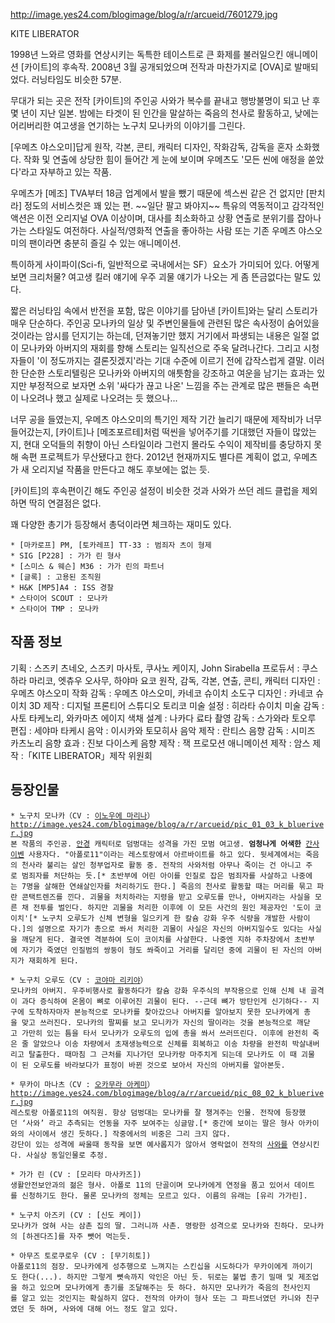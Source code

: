 http://image.yes24.com/blogimage/blog/a/r/arcueid/7601279.jpg

KITE LIBERATOR

1998년 느와르 영화를 연상시키는 독특한 테이스트로 큰 화제를 불러일으킨 애니메이션 [카이트]의 후속작. 2008년 3월 공개되었으며 전작과 마찬가지로 [OVA]로 발매되었다. 러닝타임도 비슷한 57분.

무대가 되는 곳은 전작 [카이트]의 주인공 사와가 복수를 끝내고 행방불명이 되고 난 후 몇 년이 지난 일본. 밤에는 타겟이 된 인간을 말살하는 죽음의 천사로 활동하고, 낮에는 어리버리한 여고생을 연기하는 노구치 모나카의 이야기를 그린다. 

[우메츠 야스오미]답게 원작, 각본, 콘티, 캐릭터 디자인, 작화감독, 감독을 혼자 소화했다. 작화 및 연출에 상당한 힘이 들어간 게 눈에 보이며 우메츠도 '모든 씬에 애정을 쏟았다'라고 자부하고 있는 작품.

우메츠가 [메조] TVA부터 18금 업계에서 발을 뺐기 때문에 섹스씬 같은 건 없지만 [판치라] 정도의 서비스컷은 꽤 있는 편. ~~일단 팔고 봐야지~~ 특유의 역동적이고 감각적인 액션은 이전 오리지널 OVA 이상이며, 대사를 최소화하고 상황 연출로 분위기를 잡아나가는 스타일도 여전하다. 사실적/영화적 연출을 좋아하는 사람 또는 기존 우메츠 야스오미의 팬이라면 충분히 즐길 수 있는 애니메이션.

특이하게 사이파이(Sci-fi, 일반적으로 국내에서는 SF）요소가 가미되어 있다. 어떻게 보면 크리처물? 여고생 킬러 얘기에 우주 괴물 얘기가 나오는 게 좀 뜬금없다는 말도 있다.

짧은 러닝타임 속에서 반전을 포함, 많은 이야기를 담아낸 [카이트]와는 달리 스토리가 매우 단순하다. 주인공 모나카의 일상 및 주변인물들에 관련된 많은 속사정이 숨어있을 것이라는 암시를 던지기는 하는데, 던져놓기만 했지 거기에서 파생되는 내용은 일절 없이 모나카와 아버지의 재회를 향해 스토리는 일직선으로 주욱 달려나간다. 그리고 시청자들이 '이 정도까지는 결론짓겠지'라는 기대 수준에 이르기 전에 갑작스럽게 결말. 이러한 단순한 스토리텔링은 모나카와 아버지의 애틋함을 강조하고 여운을 남기는 효과는 있지만 부정적으로 보자면 소위 '싸다가 끊고 나온' 느낌을 주는 관계로 많은 팬들은 속편이 나오려나 했고 실제로 나오려는 듯 했으나...

너무 공을 들였는지, 우메츠 야스오미의 특기인 제작 기간 늘리기 때문에 제작비가 너무 들어갔는지, [카이트]나 [메조포르테]처럼 떡씬을 넣어주기를 기대했던 자들이 많았는지, 현대 오덕들의 취향이 아닌 스타일이라 그런지 몰라도 수익이 제작비를 충당하지 못해 속편 프로젝트가 무산됐다고 한다. 2012년 현재까지도 별다른 계획이 없고, 우메츠가 새 오리지널 작품을 만든다고 해도 후보에는 없는 듯. 

[카이트]의 후속편이긴 해도 주인공 설정이 비슷한 것과 사와가 쓰던 레드 클럽을 제외하면 딱히 연결점은 없다.

꽤 다양한 총기가 등장해서 총덕이라면 체크하는 재미도 있다.
 * [마카로프] PM, [토카레프] TT-33 : 범죄자 츠이 형제
 * SIG [P228] : 가가 린 형사
 * [스미스 & 웨슨] M36 : 가가 린의 파트너
 * [글록] : 고용된 조직원
 * H&K [MP5]A4 : ISS 경찰
 * 스타이어 SCOUT : 모나카
 * 스타이어 TMP : 모나카

== 작품 정보 ==
기획 : 스즈키 츠네오, 스즈키 마사토, 쿠사노 케이지, John Sirabella
프로듀서 : 쿠스하라 마리코, 엣츄우 오사무, 하야마 요코
원작, 감독, 각본, 연출, 콘티, 캐릭터 디자인 : 우메츠 야스오미
작화 감독 : 우메츠 야스오미, 카네코 슈이치
소도구 디자인 : 카네코 슈이치
3D 제작 : 디지털 프론티어 스튜디오 토리코
미술 설정 : 히라타 슈이치
미술 감독 : 사토 타케노리, 와카마츠 에이지
색채 설계 : 나카다 료타
촬영 감독 : 스가와라 토오루
편집 : 세야마 타케시
음악 : 이시카와 토모히사
음악 제작 : 란티스
음향 감독 : 시미즈 카츠노리
음향 효과 : 진보 다이스케
음향 제작 : 잭 프로모션
애니메이션 제작 : 암스
제작 :「KITE LIBERATOR」제작 위원회

== 등장인물 ==
 * 노구치 모나카（CV : [[이노우에 마리나]]）
 http://image.yes24.com/blogimage/blog/a/r/arcueid/pic_01_03_k_blueriver.jpg
 본 작품의 주인공. [[안경]] 캐릭터로 덤벙대는 성격을 가진 모범 여고생. '''엄청나게 어색한''' [[간사이벤]] 사용자다. "아폴로11"이라는 레스토랑에서 아르바이트를 하고 있다. 뒷세계에서는 죽음의 천사라 불리는 살인 청부업자로 활동 중. 전작의 사와처럼 아무나 죽이는 건 아니고 주로 범죄자를 처단하는 듯.[* 초반부에 어린 아이를 인질로 잡은 범죄자를 사살하고 나중에는 7명을 살해한 연쇄살인자를 처리하기도 한다.] 죽음의 천사로 활동할 때는 머리를 묶고 파란 콘택트렌즈를 낀다. 괴물을 처치하라는 지령을 받고 오루도를 만나, 아버지라는 사실을 모른 채 전투를 벌인다. 하지만 괴물을 처리한 이후에 이 모든 사건의 원인 제공자인 '도이 코이치'[* 노구치 오루도가 신체 변형을 일으키게 한 칼슘 강화 우주 식량을 개발한 사람이다.]의 설명으로 자기가 총으로 쏴서 처리한 괴물이 사실은 자신의 아버지일수도 있다는 사실을 깨닫게 된다. 결국엔 격분하여 도이 코이치를 사살한다. 나중엔 지하 주차장에서 초반부에 자기가 죽였던 인질범의 쌍둥이 형도 쏴죽이고 거리를 달리던 중에 괴물이 된 자신의 아버지가 재회하게 된다. 

 * 노구치 오루도（CV : [[코야마 리키야]]）
 모나카의 아버지. 우주비행사로 활동하다가 칼슘 강화 우주식의 부작용으로 인해 신체 내 골격이 과다 증식하여 온몸이 뼈로 이루어진 괴물이 된다. --근데 뼈가 방탄인게 신기하다-- 지구에 도착하자마자 본능적으로 모나카를 찾아갔으나 아버지를 알아보지 못한 모나카에게 총을 맞고 쓰러진다. 모나카의 팔찌를 보고 모니카가 자신의 딸이라는 것을 본능적으로 깨닫고 가만히 있는 틈을 타서 모나카가 오루도의 입에 총을 쏴서 쓰러뜨린다. 이후에 완전히 죽은 줄 알았으나 이송 차량에서 초재생능력으로 신체를 회복하고 이송 차량을 완전히 박살내버리고 탈출한다. 때마침 그 근처를 지나가던 모나카랑 마주치게 되는데 모나카도 이 때 괴물이 된 오루도를 바라보다가 표정이 바뀐 것으로 보아서 자신의 아버지를 알아본듯. 

 * 무카이 마나츠（CV : [[오카무라 아케미]]）
 http://image.yes24.com/blogimage/blog/a/r/arcueid/pic_08_02_k_blueriver.jpg
 레스토랑 아폴로11의 여직원. 항상 덤벙대는 모나카를 잘 챙겨주는 인물. 전작에 등장했던 ‘사와’ 라고 추측되는 언동을 자주 보여주는 싱글맘.[* 중간에 보이는 딸은 형사 아카이와의 사이에서 생긴 듯하다.] 작중에서의 비중은 그리 크지 않다.
 강단이 있는 성격에 싸울때 동작을 보면 예사롭지가 않아서 영락없이 전작의 [[사와]]를 연상시킨다. 사실상 동일인물로 추정. 

 * 가가 린 (CV : [모리타 마사카즈])
 생활안전보안과의 젊은 형사. 아폴로 11의 단골이며 모나카에게 연정을 품고 있어서 데이트를 신청하기도 한다. 물론 모나카의 정체는 모르고 있다. 이름의 유래는 [유리 가가린].

 * 노구치 아즈키 (CV : [신도 케이])
 모나카가 얹혀 사는 삼촌 집의 딸. 그러니까 사촌. 명랑한 성격으로 모나카와 친하다. 모나카의 [하겐다즈]를 자주 뺏어 먹는듯.

 * 아무즈 토로쿠로우 (CV : [무기히토])
 아폴로11의 점장. 모나카에게 성추행으로 느껴지는 스킨십을 시도하다가 무카이에게 까이기도 한다(...). 하지만 그렇게 뼛속까지 악인은 아닌 듯. 뒤로는 불법 총기 밀매 및 제조업을 하고 있으며 모나카에게 총기를 조달해주는 듯 하다. 하지만 모나카가 죽음의 천사인지를 알고 있는 것인지는 확실하지 않다. 전작의 아카이 형사 또는 그 파트너였던 카니와 친구였던 듯 하며, 사와에 대해 어느 정도 알고 있다.
